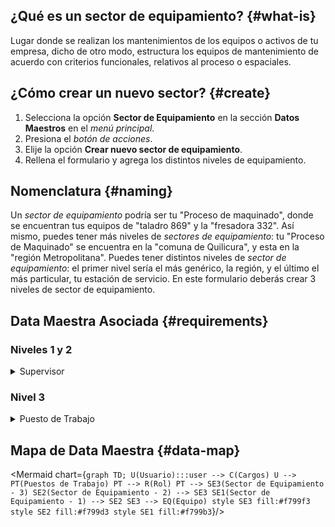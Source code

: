 
## ¿Qué es un sector de equipamiento? {#what-is}
Lugar donde se realizan los mantenimientos de los equipos o activos de tu empresa, dicho de otro modo, estructura los equipos de mantenimiento de acuerdo con criterios funcionales, relativos al proceso o espaciales.

## ¿Cómo crear un nuevo sector? {#create}
1. Selecciona la opción **Sector de Equipamiento** en la sección **Datos Maestros** en el _menú principal_.
2. Presiona el _botón de acciones_.
3. Elije la opción **Crear nuevo sector de equipamiento**.
4. Rellena el formulario y agrega los distintos niveles de equipamiento.

## Nomenclatura {#naming}
Un _sector de equipamiento_ podría ser tu "Proceso de maquinado", donde se encuentran tus equipos de "taladro 869" y la "fresadora 332". Así mismo, puedes tener más niveles de _sectores de equipamiento_: tu "Proceso de Maquinado" se encuentra en la "comuna de Quilicura", y esta en la "región Metropolitana". Puedes tener distintos niveles de _sector de equipamiento_: el primer nivel sería el más genérico, la región, y el último el más particular, tu estación de servicio. En este formulario deberás crear 3 niveles de sector de equipamiento.

## Data Maestra Asociada {#requirements}

### Niveles 1 y 2 

<details>
<summary>Supervisor</summary>
<div>

En el nivel 1 y 2 tendrás que definir un [**usuario**](/docs/products/corrective_maintenance/master_data/users) con al menos el cargo de _supervisor_. El  _supervisor_ responsable es quien está encargado de proceder a crear las órdenes de trabajo para resolver las fallas. 

</div>
</details>

### Nivel 3

<details>
<summary>Puesto de Trabajo</summary>
<div>

Por otro lado, para el _nivel 3_ (nivel más específico), necesitarás asociar al menos un [**puesto de trabajo**](/docs/products/corrective_maintenance/master_data/workstation). Los _puestos de trabajo_ sirven para identificar a los técnicos y supervisores asociados al lugar de trabajo. Un _usuario_ podrá tener más de un _puesto de trabajo_ asociado si es necesario. La idea de definir estos _puestos de trabajo_, es poder crear automáticamente las órdenes de trabajo cuando se levante un incidente en el nivel más específico.

</div>
</details>

## Mapa de Data Maestra {#data-map}

<div className="align-center">

<Mermaid chart={`
    graph TD;
        U(Usuario):::user --> C(Cargos)
        U --> PT(Puestos de Trabajo)
        PT --> R(Rol)
        PT --> SE3(Sector de Equipamiento - 3)
        SE2(Sector de Equipamiento - 2) --> SE3
        SE1(Sector de Equipamiento - 1) --> SE2
        SE3 --> EQ(Equipo)
        style SE3 fill:#f799f3
        style SE2 fill:#f799d3
        style SE1 fill:#f799b3
`}/>

</div>
<br/>